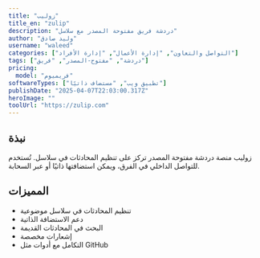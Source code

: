 ---
title: "زوليب"
title_en: "zulip"
description: "دردشة فريق مفتوحة المصدر مع سلاسل"
author: "وليد صادق"
username: "waleed"
categories: ["التواصل والتعاون", "إدارة الأعمال", "إدارة الأفراد"]
tags: ["دردشة", "مفتوح-المصدر", "فريق"]
pricing:
  model: "فريميوم"
softwareTypes: ["تطبيق ويب", "مستضاف ذاتيًا"]
publishDate: "2025-04-07T22:03:00.317Z"
heroImage: ""
toolUrl: "https://zulip.com"
---
## نبذة
زوليب منصة دردشة مفتوحة المصدر تركز على تنظيم المحادثات في سلاسل. تُستخدم للتواصل الداخلي في الفرق، ويمكن استضافتها ذاتيًا أو عبر السحابة.

## المميزات
- تنظيم المحادثات في سلاسل موضوعية
- دعم الاستضافة الذاتية
- البحث في المحادثات القديمة
- إشعارات مخصصة
- التكامل مع أدوات مثل GitHub